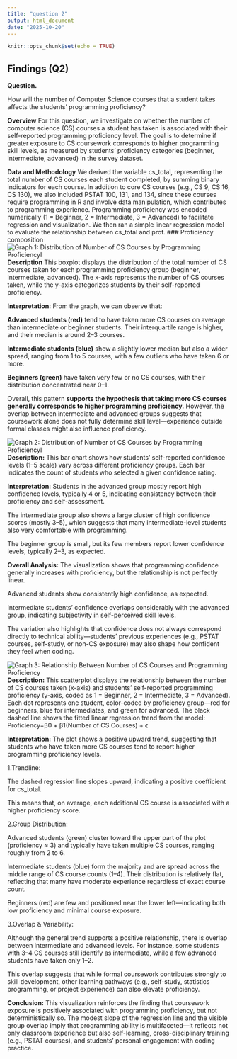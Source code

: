 ```yaml
---
title: "question 2"
output: html_document
date: "2025-10-20"
---
```


```r
knitr::opts_chunk$set(echo = TRUE)
```
## Findings (Q2)

**Question.** 

How will the number of Computer Science courses that a student takes affects the students' programming proficiency? 

**Overview**
For this question, we investigate on whether the number of computer science (CS) courses a student has taken is associated with their self-reported programming proficiency level. The goal is to determine if greater exposure to CS coursework corresponds to higher programming skill levels, as measured by students’ proficiency categories (beginner, intermediate, advanced) in the survey dataset.

**Data and Methodology**
We derived the variable cs_total, representing the total number of CS courses each student completed, by summing binary indicators for each course. In addition to core CS courses (e.g., CS 9, CS 16, CS 130), we also included PSTAT 100, 131, and 134, since these courses require programming in R and involve data manipulation, which contributes to programming experience.
  Programming proficiency was encoded numerically (1 = Beginner, 2 = Intermediate, 3 = Advanced) to facilitate regression and visualization. We then ran a simple linear regression model to evaluate the relationship between cs_total and prof.
### Proficiency composition
![Graph 1: Distribution of Number of CS Courses by Programming Proficiencyl](results/Distribution of Number of CS Courses by Programming Proficiency.png)
**Description**
This boxplot displays the distribution of the total number of CS courses taken for each programming proficiency group (beginner, intermediate, advanced). The x-axis represents the number of CS courses taken, while the y-axis categorizes students by their self-reported proficiency.

**Interpretation:**
From the graph, we can observe that:

**Advanced students (red)** tend to have taken more CS courses on average than intermediate or beginner students. Their interquartile range is higher, and their median is around 2–3 courses.

**Intermediate students (blue)** show a slightly lower median but also a wider spread, ranging from 1 to 5 courses, with a few outliers who have taken 6 or more.

**Beginners (green)** have taken very few or no CS courses, with their distribution concentrated near 0–1.

Overall, this pattern **supports the hypothesis that taking more CS courses generally corresponds to higher programming proficiency.** However, the overlap between intermediate and advanced groups suggests that coursework alone does not fully determine skill level—experience outside formal classes might also influence proficiency.

![Graph 2: Distribution of Number of CS Courses by Programming Proficiencyl](results/Distribution of Programming Confidence by Programming Proficiency.png)
**Description:**
This bar chart shows how students’ self-reported confidence levels (1–5 scale) vary across different proficiency groups. Each bar indicates the count of students who selected a given confidence rating.

**Interpretation:**
Students in the advanced group mostly report high confidence levels, typically 4 or 5, indicating consistency between their proficiency and self-assessment.

The intermediate group also shows a large cluster of high confidence scores (mostly 3–5), which suggests that many intermediate-level students also very comfortable with programming.

The beginner group is small, but its few members report lower confidence levels, typically 2–3, as expected.

**Overall Analysis:**
The visualization shows that programming confidence generally increases with proficiency, but the relationship is not perfectly linear.

  Advanced students show consistently high confidence, as expected.

  Intermediate students’ confidence overlaps considerably with the advanced group, indicating subjectivity in self-perceived skill levels.

The variation also highlights that confidence does not always correspond directly to technical ability—students’ previous experiences (e.g., PSTAT courses, self-study, or non-CS exposure) may also shape how confident they feel when coding.

![Graph 3: Relationship Between Number of CS Courses and Programming Proficiency](results/question_2_plot.png)
**Description:**
This scatterplot displays the relationship between the number of CS courses taken (x-axis) and students’ self-reported programming proficiency (y-axis, coded as 1 = Beginner, 2 = Intermediate, 3 = Advanced).
Each dot represents one student, color-coded by proficiency group—red for beginners, blue for intermediates, and green for advanced. The black dashed line shows the fitted linear regression trend from the model: 
Proficiency=β0 + β1(Number of CS Courses) + ϵ

**Interpretation:**
The plot shows a positive upward trend, suggesting that students who have taken more CS courses tend to report higher programming proficiency levels.

1.Trendline:

The dashed regression line slopes upward, indicating a positive coefficient for cs_total.

This means that, on average, each additional CS course is associated with a higher proficiency score.

2.Group Distribution:

Advanced students (green) cluster toward the upper part of the plot (proficiency ≈ 3) and typically have taken multiple CS courses, ranging roughly from 2 to 6.

Intermediate students (blue) form the majority and are spread across the middle range of CS course counts (1–4). Their distribution is relatively flat, reflecting that many have moderate experience regardless of exact course count.

Beginners (red) are few and positioned near the lower left—indicating both low proficiency and minimal course exposure.

3.Overlap & Variability:

Although the general trend supports a positive relationship, there is overlap between intermediate and advanced levels.
For instance, some students with 3–4 CS courses still identify as intermediate, while a few advanced students have taken only 1–2.

This overlap suggests that while formal coursework contributes strongly to skill development, other learning pathways (e.g., self-study, statistics programming, or project experience) can also elevate proficiency.

**Conclusion:**
This visualization reinforces the finding that coursework exposure is positively associated with programming proficiency, but not deterministically so.
The modest slope of the regression line and the visible group overlap imply that programming ability is multifaceted—it reflects not only classroom experience but also self-learning, cross-disciplinary training (e.g., PSTAT courses), and students’ personal engagement with coding practice.
